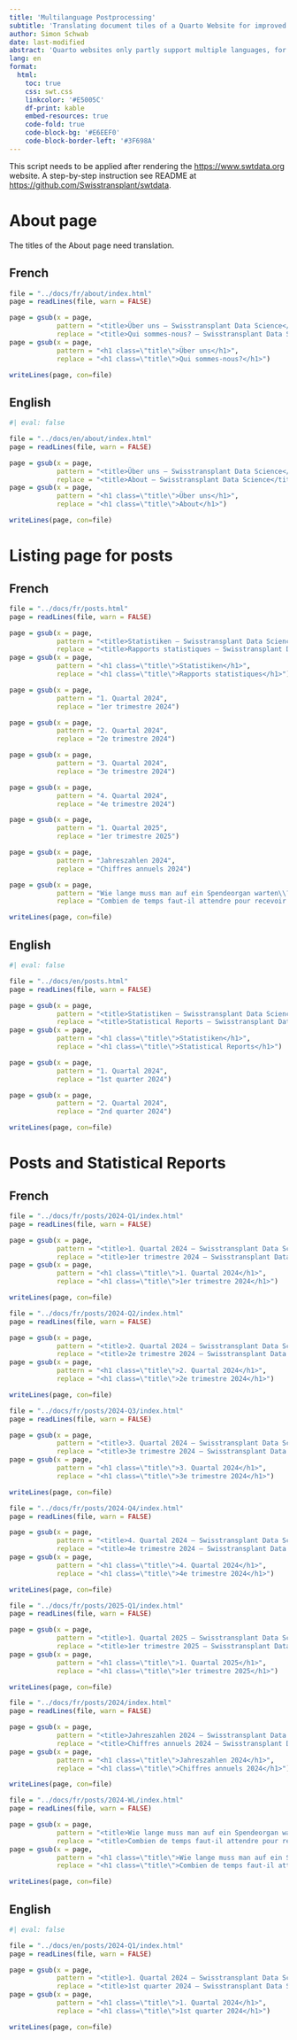 ```yaml
---
title: 'Multilanguage Postprocessing'
subtitle: 'Translating document tiles of a Quarto Website for improved multilingual support'
author: Simon Schwab
date: last-modified
abstract: 'Quarto websites only partly support multiple languages, for example, document titles and descriptions in the yaml header have no multilingual support. This document is a workaound and will translate document titles by reading the html files, translating the tiltes, and overwriten the html file.'
lang: en
format:
  html:
    toc: true
    css: swt.css
    linkcolor: '#E5005C'
    df-print: kable
    embed-resources: true
    code-fold: true
    code-block-bg: '#E6EEF0'
    code-block-border-left: '#3F698A'
---
```


::: {.callout-note}
This script needs to be applied after rendering the <https://www.swtdata.org> website. A step-by-step instruction see README at <https://github.com/Swisstransplant/swtdata>.
:::

# About page

The titles of the About page need translation.

## French

```r
file = "../docs/fr/about/index.html"
page = readLines(file, warn = FALSE)

page = gsub(x = page,
            pattern = "<title>Über uns – Swisstransplant Data Science</title>",
            replace = "<title>Qui sommes-nous? – Swisstransplant Data Science</title>")
page = gsub(x = page,
            pattern = "<h1 class=\"title\">Über uns</h1>", 
            replace = "<h1 class=\"title\">Qui sommes-nous?</h1>")

writeLines(page, con=file)
```

## English

```r
#| eval: false

file = "../docs/en/about/index.html"
page = readLines(file, warn = FALSE)

page = gsub(x = page,
            pattern = "<title>Über uns – Swisstransplant Data Science</title>",
            replace = "<title>About – Swisstransplant Data Science</title>")
page = gsub(x = page,
            pattern = "<h1 class=\"title\">Über uns</h1>", 
            replace = "<h1 class=\"title\">About</h1>")

writeLines(page, con=file)
```

# Listing page for posts

## French

```r
file = "../docs/fr/posts.html"
page = readLines(file, warn = FALSE)

page = gsub(x = page,
            pattern = "<title>Statistiken – Swisstransplant Data Science</title>",
            replace = "<title>Rapports statistiques – Swisstransplant Data Science</title>")
page = gsub(x = page,
            pattern = "<h1 class=\"title\">Statistiken</h1>", 
            replace = "<h1 class=\"title\">Rapports statistiques</h1>")

page = gsub(x = page,
            pattern = "1. Quartal 2024", 
            replace = "1er trimestre 2024")

page = gsub(x = page,
            pattern = "2. Quartal 2024", 
            replace = "2e trimestre 2024")

page = gsub(x = page,
            pattern = "3. Quartal 2024", 
            replace = "3e trimestre 2024")

page = gsub(x = page,
            pattern = "4. Quartal 2024", 
            replace = "4e trimestre 2024")

page = gsub(x = page,
            pattern = "1. Quartal 2025", 
            replace = "1er trimestre 2025")

page = gsub(x = page,
            pattern = "Jahreszahlen 2024", 
            replace = "Chiffres annuels 2024")

page = gsub(x = page,
            pattern = "Wie lange muss man auf ein Spendeorgan warten\\?", 
            replace = "Combien de temps faut-il attendre pour recevoir un organe?")

writeLines(page, con=file)
```

## English

```r
#| eval: false

file = "../docs/en/posts.html"
page = readLines(file, warn = FALSE)

page = gsub(x = page,
            pattern = "<title>Statistiken – Swisstransplant Data Science</title>",
            replace = "<title>Statistical Reports – Swisstransplant Data Science</title>")
page = gsub(x = page,
            pattern = "<h1 class=\"title\">Statistiken</h1>", 
            replace = "<h1 class=\"title\">Statistical Reports</h1>")

page = gsub(x = page,
            pattern = "1. Quartal 2024", 
            replace = "1st quarter 2024")

page = gsub(x = page,
            pattern = "2. Quartal 2024", 
            replace = "2nd quarter 2024")

writeLines(page, con=file)
```

# Posts and Statistical Reports

## French

```r
file = "../docs/fr/posts/2024-Q1/index.html"
page = readLines(file, warn = FALSE)

page = gsub(x = page,
            pattern = "<title>1. Quartal 2024 – Swisstransplant Data Science</title>", 
            replace = "<title>1er trimestre 2024 – Swisstransplant Data Science</title>")
page = gsub(x = page,
            pattern = "<h1 class=\"title\">1. Quartal 2024</h1>", 
            replace = "<h1 class=\"title\">1er trimestre 2024</h1>")

writeLines(page, con=file)
```

```r
file = "../docs/fr/posts/2024-Q2/index.html"
page = readLines(file, warn = FALSE)

page = gsub(x = page,
            pattern = "<title>2. Quartal 2024 – Swisstransplant Data Science</title>", 
            replace = "<title>2e trimestre 2024 – Swisstransplant Data Science</title>")
page = gsub(x = page,
            pattern = "<h1 class=\"title\">2. Quartal 2024</h1>", 
            replace = "<h1 class=\"title\">2e trimestre 2024</h1>")

writeLines(page, con=file)
```

```r
file = "../docs/fr/posts/2024-Q3/index.html"
page = readLines(file, warn = FALSE)

page = gsub(x = page,
            pattern = "<title>3. Quartal 2024 – Swisstransplant Data Science</title>", 
            replace = "<title>3e trimestre 2024 – Swisstransplant Data Science</title>")
page = gsub(x = page,
            pattern = "<h1 class=\"title\">3. Quartal 2024</h1>", 
            replace = "<h1 class=\"title\">3e trimestre 2024</h1>")

writeLines(page, con=file)
```

```r
file = "../docs/fr/posts/2024-Q4/index.html"
page = readLines(file, warn = FALSE)

page = gsub(x = page,
            pattern = "<title>4. Quartal 2024 – Swisstransplant Data Science</title>", 
            replace = "<title>4e trimestre 2024 – Swisstransplant Data Science</title>")
page = gsub(x = page,
            pattern = "<h1 class=\"title\">4. Quartal 2024</h1>", 
            replace = "<h1 class=\"title\">4e trimestre 2024</h1>")

writeLines(page, con=file)
```

```r
file = "../docs/fr/posts/2025-Q1/index.html"
page = readLines(file, warn = FALSE)

page = gsub(x = page,
            pattern = "<title>1. Quartal 2025 – Swisstransplant Data Science</title>", 
            replace = "<title>1er trimestre 2025 – Swisstransplant Data Science</title>")
page = gsub(x = page,
            pattern = "<h1 class=\"title\">1. Quartal 2025</h1>", 
            replace = "<h1 class=\"title\">1er trimestre 2025</h1>")

writeLines(page, con=file)
```

```r
file = "../docs/fr/posts/2024/index.html"
page = readLines(file, warn = FALSE)

page = gsub(x = page,
            pattern = "<title>Jahreszahlen 2024 – Swisstransplant Data Science</title>", 
            replace = "<title>Chiffres annuels 2024 – Swisstransplant Data Science</title>")
page = gsub(x = page,
            pattern = "<h1 class=\"title\">Jahreszahlen 2024</h1>", 
            replace = "<h1 class=\"title\">Chiffres annuels 2024</h1>")

writeLines(page, con=file)
```

```r
file = "../docs/fr/posts/2024-WL/index.html"
page = readLines(file, warn = FALSE)

page = gsub(x = page,
            pattern = "<title>Wie lange muss man auf ein Spendeorgan warten\\? – Swisstransplant Data Science</title>", 
            replace = "<title>Combien de temps faut-il attendre pour recevoir un organe? – Swisstransplant Data Science</title>")
page = gsub(x = page,
            pattern = "<h1 class=\"title\">Wie lange muss man auf ein Spendeorgan warten\\?</h1>", 
            replace = "<h1 class=\"title\">Combien de temps faut-il attendre pour recevoir un organe?</h1>")

writeLines(page, con=file)
```

## English

```r
#| eval: false

file = "../docs/en/posts/2024-Q1/index.html"
page = readLines(file, warn = FALSE)

page = gsub(x = page,
            pattern = "<title>1. Quartal 2024 – Swisstransplant Data Science</title>",
            replace = "<title>1st quarter 2024 – Swisstransplant Data Science</title>")
page = gsub(x = page,
            pattern = "<h1 class=\"title\">1. Quartal 2024</h1>", 
            replace = "<h1 class=\"title\">1st quarter 2024</h1>")

writeLines(page, con=file)
```
